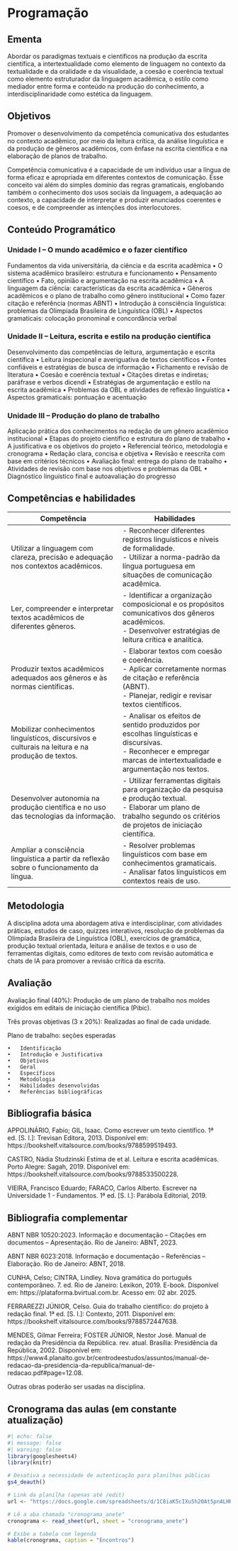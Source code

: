 # Programação {.unnumbered}

## Ementa

Abordar os paradigmas textuais e científicos na produção da escrita científica, a intertextualidade como elemento de linguagem no contexto da textualidade e da oralidade e da visualidade, a coesão e coerência textual como elemento estruturador da linguagem acadêmica, o estilo como mediador entre forma e conteúdo na produção do conhecimento, a interdisciplinaridade como estética da linguagem.

## Objetivos

Promover o desenvolvimento da competência comunicativa dos estudantes no contexto acadêmico, por meio da leitura crítica, da análise linguística e da produção de gêneros acadêmicos, com ênfase na escrita científica e na elaboração de planos de trabalho.

Competência comunicativa é a capacidade de um indivíduo usar a língua de forma eficaz e apropriada em diferentes contextos de comunicação. Esse conceito vai além do simples domínio das regras gramaticais, englobando também o conhecimento dos usos sociais da linguagem, a adequação ao contexto, a capacidade de interpretar e produzir enunciados coerentes e coesos, e de compreender as intenções dos interlocutores.

## Conteúdo Programático

### Unidade I – O mundo acadêmico e o fazer científico

Fundamentos da vida universitária, da ciência e da escrita acadêmica • O sistema acadêmico brasileiro: estrutura e funcionamento • Pensamento científico • Fato, opinião e argumentação na escrita acadêmica • A linguagem da ciência: características da escrita acadêmica • Gêneros acadêmicos e o plano de trabalho como gênero institucional • Como fazer citação e referência (normas ABNT) • Introdução à consciência linguística: problemas da Olimpíada Brasileira de Linguística (OBL) • Aspectos gramaticais: colocação pronominal e concordância verbal

### Unidade II – Leitura, escrita e estilo na produção científica

Desenvolvimento das competências de leitura, argumentação e escrita científica • Leitura inspecional e averiguativa de textos científicos • Fontes confiáveis e estratégias de busca de informação • Fichamento e revisão de literatura • Coesão e coerência textual • Citações diretas e indiretas; paráfrase e verbos dicendi • Estratégias de argumentação e estilo na escrita acadêmica • Problemas da OBL e atividades de reflexão linguística • Aspectos gramaticais: pontuação e acentuação

### Unidade III – Produção do plano de trabalho

Aplicação prática dos conhecimentos na redação de um gênero acadêmico institucional • Etapas do projeto científico e estrutura do plano de trabalho • A justificativa e os objetivos do projeto • Referencial teórico, metodologia e cronograma • Redação clara, concisa e objetiva • Revisão e reescrita com base em critérios técnicos • Avaliação final: entrega do plano de trabalho • Atividades de revisão com base nos objetivos e problemas da OBL • Diagnóstico linguístico final e autoavaliação do progresso

## Competências e habilidades

| Competência | Habilidades |
|------------------------------------|------------------------------------|
| Utilizar a linguagem com clareza, precisão e adequação nos contextos acadêmicos. | \- Reconhecer diferentes registros linguísticos e níveis de formalidade.<br>- Utilizar a norma-padrão da língua portuguesa em situações de comunicação acadêmica. |
| Ler, compreender e interpretar textos acadêmicos de diferentes gêneros. | \- Identificar a organização composicional e os propósitos comunicativos dos gêneros acadêmicos.<br>- Desenvolver estratégias de leitura crítica e analítica. |
| Produzir textos acadêmicos adequados aos gêneros e às normas científicas. | \- Elaborar textos com coesão e coerência.<br>- Aplicar corretamente normas de citação e referência (ABNT).<br>- Planejar, redigir e revisar textos científicos. |
| Mobilizar conhecimentos linguísticos, discursivos e culturais na leitura e na produção de textos. | \- Analisar os efeitos de sentido produzidos por escolhas linguísticas e discursivas.<br>- Reconhecer e empregar marcas de intertextualidade e argumentação nos textos. |
| Desenvolver autonomia na produção científica e no uso das tecnologias da informação. | \- Utilizar ferramentas digitais para organização da pesquisa e produção textual.<br>- Elaborar um plano de trabalho segundo os critérios de projetos de iniciação científica. |
| Ampliar a consciência linguística a partir da reflexão sobre o funcionamento da língua. | \- Resolver problemas linguísticos com base em conhecimentos gramaticais.<br>- Analisar fatos linguísticos em contextos reais de uso. |

## Metodologia

A disciplina adota uma abordagem ativa e interdisciplinar, com atividades práticas, estudos de caso, quizzes interativos, resolução de problemas da Olimpíada Brasileira de Linguística (OBL), exercícios de gramática, produção textual orientada, leitura e análise de textos e o uso de ferramentas digitais, como editores de texto com revisão automática e chats de IA para promover a revisão crítica da escrita.

## Avaliação

Avaliação final (40%): Produção de um plano de trabalho nos moldes exigidos em editais de iniciação científica (Pibic).

Três provas objetivas (3 x 20%): Realizadas ao final de cada unidade.

Plano de trabalho: seções esperadas

```         
•   Identificação
•   Introdução e Justificativa
•   Objetivos
•   Geral
•   Específicos
•   Metodologia
•   Habilidades desenvolvidas
•   Referências bibliográficas
```

## Bibliografia básica

APPOLINÁRIO, Fabio; GIL, Isaac. Como escrever um texto científico. 1ª ed. \[S. l.\]: Trevisan Editora, 2013. Disponível em: https://bookshelf.vitalsource.com/books/9788599519493.

CASTRO, Nádia Studzinski Estima de et al. Leitura e escrita acadêmicas. Porto Alegre: Sagah, 2019. Disponível em: https://bookshelf.vitalsource.com/books/9788533500228.

VIEIRA, Francisco Eduardo; FARACO, Carlos Alberto. Escrever na Universidade 1 - Fundamentos. 1ª ed. \[S. l.\]: Parábola Editorial, 2019.

## Bibliografia complementar

ABNT NBR 10520:2023. Informação e documentação – Citações em documentos – Apresentação. Rio de Janeiro: ABNT, 2023.

ABNT NBR 6023:2018. Informação e documentação – Referências – Elaboração. Rio de Janeiro: ABNT, 2018.

CUNHA, Celso; CINTRA, Lindley. Nova gramática do português contemporâneo. 7. ed. Rio de Janeiro: Lexikon, 2019. E-book. Disponível em: https://plataforma.bvirtual.com.br. Acesso em: 02 abr. 2025.

FERRAREZZI JÚNIOR, Celso. Guia do trabalho científico: do projeto à redação final. 1ª ed. \[S. l.\]: Contexto, 2011. Disponível em: https://bookshelf.vitalsource.com/books/9788572447638.

MENDES, Gilmar Ferreira; FOSTER JÚNIOR, Nestor José. Manual de redação da Presidência da República. rev. atual. Brasília: Presidência da República, 2002. Disponível em: https://www4.planalto.gov.br/centrodeestudos/assuntos/manual-de-redacao-da-presidencia-da-republica/manual-de-redacao.pdf#page=12.08.

Outras obras poderão ser usadas na disciplina.

## Cronograma das aulas (em constante atualização)

```r
#| echo: false
#| message: false
#| warning: false
library(googlesheets4)
library(knitr)

# Desativa a necessidade de autenticação para planilhas públicas
gs4_deauth()

# Link da planilha (apenas até /edit)
url <- "https://docs.google.com/spreadsheets/d/1C8iaK5cIXu5h20At5pnALHRMY-g716--GfRJEfmHf3M/edit"

# Lê a aba chamada "cronograma_anete"
cronograma <- read_sheet(url, sheet = "cronograma_anete")

# Exibe a tabela com legenda
kable(cronograma, caption = "Encontros")
```
